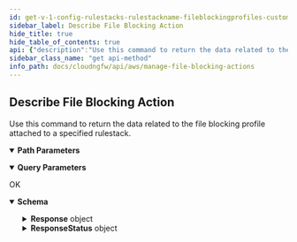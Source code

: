 ```yaml
---
id: get-v-1-config-rulestacks-rulestackname-fileblockingprofiles-custom-filetypes-type
sidebar_label: Describe File Blocking Action
hide_title: true
hide_table_of_contents: true
api: {"description":"Use this command to return the data related to the file blocking profile attached to a specified rulestack.\n","operationId":"get-v1-config-rulestacks-rulestackname-fileblockingprofiles-custom-filetypes-type","parameters":[{"description":"The name of the rulestack.\n","in":"path","name":"rulestackname","required":true,"schema":{"type":"string"}},{"description":"The type of file blocking action.\n","in":"path","name":"type","required":true,"schema":{"type":"string"}},{"description":"File blocking actions in run state.\n","in":"query","name":"running","required":false,"schema":{"default":false,"title":"Running","type":"boolean"}},{"description":"File blocking action candidate. \n","in":"query","name":"candidate","required":false,"schema":{"default":true,"title":"Candidate","type":"boolean"}}],"responses":{"200":{"content":{"application/json":{"schema":{"additionalProperties":false,"properties":{"Response":{"description":"The API call response.\n","additionalProperties":false,"properties":{"FileBlockingCandidate":{"description":"The file blocking action candidate.\n","additionalProperties":false,"properties":{"Action":{"default":"alert","description":"File blocking action.\n","enum":["alert","block"],"title":"Action","type":"string"},"AuditComment":{"description":"Audit remarks.\n","title":"Auditcomment","type":"string"},"Description":{"description":"A description of the file blocking action.\n","maxLength":255,"title":"Description","type":"string"},"Direction":{"default":"both","description":"Traffic direction.\n","enum":["upload","download","both"],"title":"Direction","type":"string"},"UpdateToken":{"default":"1","description":"Refresh the token.\n","title":"Updatetoken","type":"string"}},"title":"FileBlockingEntry","type":"object"},"FileBlockingRunning":{"description":"The file blocking actions on run state.\n","additionalProperties":false,"properties":{"Action":{"default":"alert","description":"File blocking action.\n","enum":["alert","block"],"title":"Action","type":"string"},"AuditComment":{"description":"Audit remarks.\n","title":"Auditcomment","type":"string"},"Description":{"description":"A description of the file blocking action.\n","maxLength":255,"title":"Description","type":"string"},"Direction":{"default":"both","description":"Traffic direction.\n","enum":["upload","download","both"],"title":"Direction","type":"string"},"UpdateToken":{"default":"1","description":"Refresh the token.\n","title":"Updatetoken","type":"string"}},"title":"FileBlockingEntry","type":"object"},"FileType":{"description":"Blocked file type.    \n","title":"Filetype","type":"string"},"RuleStackName":{"description":"Name of the rulestack. \n","title":"Rulestackname","type":"string"}},"title":"ResponseData","type":"object"},"ResponseStatus":{"description":"The API call response status.\n","additionalProperties":false,"properties":{"ErrorCode":{"default":0,"description":"Default value of a successful response is 0. Any other number indicates an error code.  \n\n400—HTTP bad request\n* InvalidRequestException—Operation failed due to invalid request. For example, unsupported parameter name or value in the request.\n* LimitExceededException—Operation failed due to violation in limit settings.\n* ThrottlingException—Operation failed due to throttling limitations.\n* AccessDeniedException—You do not have sufficient access to perform this action.\n\n500—Bad request \n* InternalServerError—Your request is valid but Cloud NGFW could not perform the operation due to a system issue.\n* InsufficientCapacityException—AWS currently does not have enough capacity to fulfill your request.\n","title":"Errorcode","type":"integer"},"Reason":{"description":"The error description.\n","title":"Reason","type":"string"}},"title":"Result","type":"object"}},"title":"DescribeFileBlockingActionResponse","type":"object"}}},"description":"OK"}},"tags":["ManageFileBlockingActions"],"method":"get","path":"/v1/config/rulestacks/{rulestackname}/fileblockingprofiles/custom/filetypes/{type}","servers":[{"url":"https://api.us-east-1.aws.cloudngfw.paloaltonetworks.com"}],"info":{"contact":{},"description":"Allows you to identify specific file types that you want to block. \n","title":"Manage File Blocking Actions","version":"1.0.0"},"postman":{"name":"Describe File Blocking Action","description":{"content":"Use this command to return the data related to the file blocking profile attached to a specified rulestack.\n","type":"text/plain"},"url":{"path":["v1","config","rulestacks",":rulestackname","fileblockingprofiles","custom","filetypes",":type"],"host":["{{baseUrl}}"],"query":[{"disabled":false,"description":{"content":"File blocking actions in run state.\n","type":"text/plain"},"key":"running","value":""},{"disabled":false,"description":{"content":"File blocking action candidate. \n","type":"text/plain"},"key":"candidate","value":""}],"variable":[{"disabled":false,"description":{"content":"(Required) The name of the rulestack.\n","type":"text/plain"},"type":"any","value":"","key":"rulestackname"},{"disabled":false,"description":{"content":"(Required) The type of file blocking action.\n","type":"text/plain"},"type":"any","value":"","key":"type"}]},"header":[{"key":"Accept","value":"application/json"}],"method":"GET"}}
sidebar_class_name: "get api-method"
info_path: docs/cloudngfw/api/aws/manage-file-blocking-actions
---
```



## Describe File Blocking Action



Use this command to return the data related to the file blocking profile attached to a specified rulestack.


<details style={{"marginBottom":"1rem"}} data-collapsed={false} open={true}><summary style={{}}><strong>Path Parameters</strong></summary><div><ul><ParamsItem className={"paramsItem"} param={{"description":"The name of the rulestack.\n","in":"path","name":"rulestackname","required":true,"schema":{"type":"string"}}}></ParamsItem><ParamsItem className={"paramsItem"} param={{"description":"The type of file blocking action.\n","in":"path","name":"type","required":true,"schema":{"type":"string"}}}></ParamsItem></ul></div></details><details style={{"marginBottom":"1rem"}} data-collapsed={false} open={true}><summary style={{}}><strong>Query Parameters</strong></summary><div><ul><ParamsItem className={"paramsItem"} param={{"description":"File blocking actions in run state.\n","in":"query","name":"running","required":false,"schema":{"default":false,"title":"Running","type":"boolean"}}}></ParamsItem><ParamsItem className={"paramsItem"} param={{"description":"File blocking action candidate. \n","in":"query","name":"candidate","required":false,"schema":{"default":true,"title":"Candidate","type":"boolean"}}}></ParamsItem></ul></div></details><div><ApiTabs><TabItem label={"200"} value={"200"}><div>

OK

</div><div><MimeTabs groupId={"mime-type"}><TabItem label={"application/json"} value={"application/json"}><SchemaTabs groupId={"schema-tabs"}><TabItem label={"Schema"} value={"Schema"}><details style={{}} data-collapsed={false} open={true}><summary style={{"textAlign":"left"}}><strong>Schema</strong></summary><div style={{"textAlign":"left","marginLeft":"1rem"}}></div><ul style={{"marginLeft":"1rem"}}><SchemaItem collapsible={true} className={"schemaItem"}><details style={{}}><summary style={{}}><strong>Response</strong><span style={{"opacity":"0.6"}}> object</span></summary><div style={{"marginLeft":"1rem"}}><div style={{"marginTop":".5rem","marginBottom":".5rem"}}>

The API call response.


</div><SchemaItem collapsible={true} className={"schemaItem"}><details style={{}}><summary style={{}}><strong>FileBlockingCandidate</strong><span style={{"opacity":"0.6"}}> object</span></summary><div style={{"marginLeft":"1rem"}}><div style={{"marginTop":".5rem","marginBottom":".5rem"}}>

The file blocking action candidate.


</div><SchemaItem collapsible={false} name={"Action"} required={false} schemaDescription={"File blocking action.\n"} schemaName={"Action"} qualifierMessage={"**Possible values:** [`alert`, `block`]"} defaultValue={"alert"}></SchemaItem><SchemaItem collapsible={false} name={"AuditComment"} required={false} schemaDescription={"Audit remarks.\n"} schemaName={"Auditcomment"} qualifierMessage={undefined} defaultValue={undefined}></SchemaItem><SchemaItem collapsible={false} name={"Description"} required={false} schemaDescription={"A description of the file blocking action.\n"} schemaName={"Description"} qualifierMessage={"**Possible values:** `<= 255 characters`"} defaultValue={undefined}></SchemaItem><SchemaItem collapsible={false} name={"Direction"} required={false} schemaDescription={"Traffic direction.\n"} schemaName={"Direction"} qualifierMessage={"**Possible values:** [`upload`, `download`, `both`]"} defaultValue={"both"}></SchemaItem><SchemaItem collapsible={false} name={"UpdateToken"} required={false} schemaDescription={"Refresh the token.\n"} schemaName={"Updatetoken"} qualifierMessage={undefined} defaultValue={"1"}></SchemaItem></div></details></SchemaItem><SchemaItem collapsible={true} className={"schemaItem"}><details style={{}}><summary style={{}}><strong>FileBlockingRunning</strong><span style={{"opacity":"0.6"}}> object</span></summary><div style={{"marginLeft":"1rem"}}><div style={{"marginTop":".5rem","marginBottom":".5rem"}}>

The file blocking actions on run state.


</div><SchemaItem collapsible={false} name={"Action"} required={false} schemaDescription={"File blocking action.\n"} schemaName={"Action"} qualifierMessage={"**Possible values:** [`alert`, `block`]"} defaultValue={"alert"}></SchemaItem><SchemaItem collapsible={false} name={"AuditComment"} required={false} schemaDescription={"Audit remarks.\n"} schemaName={"Auditcomment"} qualifierMessage={undefined} defaultValue={undefined}></SchemaItem><SchemaItem collapsible={false} name={"Description"} required={false} schemaDescription={"A description of the file blocking action.\n"} schemaName={"Description"} qualifierMessage={"**Possible values:** `<= 255 characters`"} defaultValue={undefined}></SchemaItem><SchemaItem collapsible={false} name={"Direction"} required={false} schemaDescription={"Traffic direction.\n"} schemaName={"Direction"} qualifierMessage={"**Possible values:** [`upload`, `download`, `both`]"} defaultValue={"both"}></SchemaItem><SchemaItem collapsible={false} name={"UpdateToken"} required={false} schemaDescription={"Refresh the token.\n"} schemaName={"Updatetoken"} qualifierMessage={undefined} defaultValue={"1"}></SchemaItem></div></details></SchemaItem><SchemaItem collapsible={false} name={"FileType"} required={false} schemaDescription={"Blocked file type.    \n"} schemaName={"Filetype"} qualifierMessage={undefined} defaultValue={undefined}></SchemaItem><SchemaItem collapsible={false} name={"RuleStackName"} required={false} schemaDescription={"Name of the rulestack. \n"} schemaName={"Rulestackname"} qualifierMessage={undefined} defaultValue={undefined}></SchemaItem></div></details></SchemaItem><SchemaItem collapsible={true} className={"schemaItem"}><details style={{}}><summary style={{}}><strong>ResponseStatus</strong><span style={{"opacity":"0.6"}}> object</span></summary><div style={{"marginLeft":"1rem"}}><div style={{"marginTop":".5rem","marginBottom":".5rem"}}>

The API call response status.


</div><SchemaItem collapsible={false} name={"ErrorCode"} required={false} schemaDescription={"Default value of a successful response is 0. Any other number indicates an error code.  \n\n400—HTTP bad request\n* InvalidRequestException—Operation failed due to invalid request. For example, unsupported parameter name or value in the request.\n* LimitExceededException—Operation failed due to violation in limit settings.\n* ThrottlingException—Operation failed due to throttling limitations.\n* AccessDeniedException—You do not have sufficient access to perform this action.\n\n500—Bad request \n* InternalServerError—Your request is valid but Cloud NGFW could not perform the operation due to a system issue.\n* InsufficientCapacityException—AWS currently does not have enough capacity to fulfill your request.\n"} schemaName={"Errorcode"} qualifierMessage={undefined} defaultValue={0}></SchemaItem><SchemaItem collapsible={false} name={"Reason"} required={false} schemaDescription={"The error description.\n"} schemaName={"Reason"} qualifierMessage={undefined} defaultValue={undefined}></SchemaItem></div></details></SchemaItem></ul></details></TabItem><TabItem label={"Example (from schema)"} value={"Example (from schema)"}><ResponseSamples responseExample={"{\n  \"Response\": {\n    \"FileBlockingCandidate\": {\n      \"Action\": \"alert\",\n      \"AuditComment\": \"string\",\n      \"Description\": \"string\",\n      \"Direction\": \"both\",\n      \"UpdateToken\": \"1\"\n    },\n    \"FileBlockingRunning\": {\n      \"Action\": \"alert\",\n      \"AuditComment\": \"string\",\n      \"Description\": \"string\",\n      \"Direction\": \"both\",\n      \"UpdateToken\": \"1\"\n    },\n    \"FileType\": \"string\",\n    \"RuleStackName\": \"string\"\n  },\n  \"ResponseStatus\": {\n    \"ErrorCode\": 0,\n    \"Reason\": \"string\"\n  }\n}"} language={"json"}></ResponseSamples></TabItem></SchemaTabs></TabItem></MimeTabs></div></TabItem></ApiTabs></div>
      